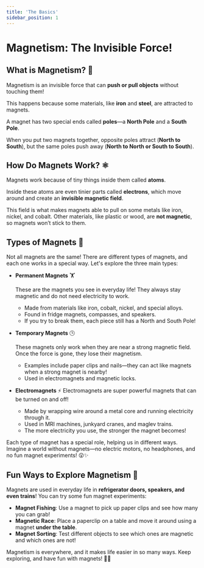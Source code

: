 ```yaml
---
title: 'The Basics'
sidebar_position: 1
---
```



# Magnetism: The Invisible Force!

## What is Magnetism? 🧲

Magnetism is an invisible force that can **push or pull objects** without touching them!

This happens because some materials, like **iron** and **steel**, are attracted to magnets.

A magnet has two special ends called **poles**—a **North Pole** and a **South Pole**.

When you put two magnets together, opposite poles attract (**North to South**), but the same poles push away (**North to North or South to South**).

<YouTube videoId="yXCeuSiTOug" />

## How Do Magnets Work? ⚛️

Magnets work because of tiny things inside them called **atoms**.

Inside these atoms are even tinier parts called **electrons**, which move around and create an **invisible magnetic field**.

This field is what makes magnets able to pull on some metals like iron, nickel, and cobalt. Other materials, like plastic or wood, are **not magnetic**, so magnets won’t stick to them.

<YouTube videoId="jMW_0Ro6b5c" />

## Types of Magnets 🌟

Not all magnets are the same! There are different types of magnets, and each one works in a special way. Let's explore the three main types:

- **Permanent Magnets** 🏋️

  These are the magnets you see in everyday life! They always stay magnetic and do not need electricity to work.

  - Made from materials like iron, cobalt, nickel, and special alloys.
  - Found in fridge magnets, compasses, and speakers.
  - If you try to break them, each piece still has a North and South Pole!

- **Temporary Magnets** 🕒

  These magnets only work when they are near a strong magnetic field. Once the force is gone, they lose their magnetism.

  - Examples include paper clips and nails—they can act like magnets when a strong magnet is nearby!
  - Used in electromagnets and magnetic locks.

- **Electromagnets** ⚡
  Electromagnets are super powerful magnets that can be turned on and off!

  - Made by wrapping wire around a metal core and running electricity through it.
  - Used in MRI machines, junkyard cranes, and maglev trains.
  - The more electricity you use, the stronger the magnet becomes!

<YouTube videoId="x-Hz7RXXhGE" />

Each type of magnet has a special role, helping us in different ways. Imagine a world without magnets—no electric motors, no headphones, and no fun magnet experiments! 😲✨

## Fun Ways to Explore Magnetism 🎉

Magnets are used in everyday life in **refrigerator doors, speakers, and even trains**! You can try some fun magnet experiments:

- **Magnet Fishing**: Use a magnet to pick up paper clips and see how many you can grab!
- **Magnetic Race**: Place a paperclip on a table and move it around using a magnet **under the table**.
- **Magnet Sorting**: Test different objects to see which ones are magnetic and which ones are not!

Magnetism is everywhere, and it makes life easier in so many ways. Keep exploring, and have fun with magnets! 🧲✨
